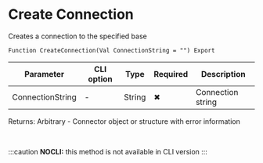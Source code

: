 ﻿---
sidebar_position: 1
description: Create Connection  and other functions to work with MongoDB in the Open Integration Package, a free open-source integration library for 1C:Enterprise 8, OneScript and CLI
keywords: [1C, 1С, 1С:Enterprise, 1С:Enterprise 8.3, API, Integration, Services, Exchange, OneScript, CLI, MongoDB]
---


# Create Connection 
 Creates a connection to the specified base



`Function CreateConnection(Val ConnectionString = "") Export`

  | Parameter | CLI option | Type | Required | Description |
  |-|-|-|-|-|
  | ConnectionString | - | String | &#x2716; | Connection string |

  
  Returns:  Arbitrary - Connector object or structure with error information

<br/>


:::caution
**NOCLI:** this method is not available in CLI version
:::
<br/>



 





